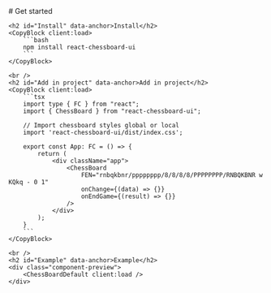 ---
---


<LaoutDocs active="/docs/quickStart">
    # Get started

    <h2 id="Install" data-anchor>Install</h2>
    <CopyBlock client:load>
        ```bash
        npm install react-chessboard-ui
        ```
    </CopyBlock>

    <br />
    <h2 id="Add in project" data-anchor>Add in project</h2>
    <CopyBlock client:load>
        ```tsx
        import type { FC } from "react";
        import { ChessBoard } from "react-chessboard-ui";

        // Import chessboard styles global or local
        import 'react-chessboard-ui/dist/index.css';

        export const App: FC = () => {
            return (
                <div className="app">
                    <ChessBoard 
                        FEN="rnbqkbnr/pppppppp/8/8/8/8/PPPPPPPP/RNBQKBNR w KQkq - 0 1"
                        onChange={(data) => {}}
                        onEndGame={(result) => {}}
                    />
                </div>
            );
        }
        ```
    </CopyBlock>

    <br />
    <h2 id="Example" data-anchor>Example</h2>
    <div class="component-preview">
        <ChessBoardDefault client:load />
    </div>
</LaoutDocs>
